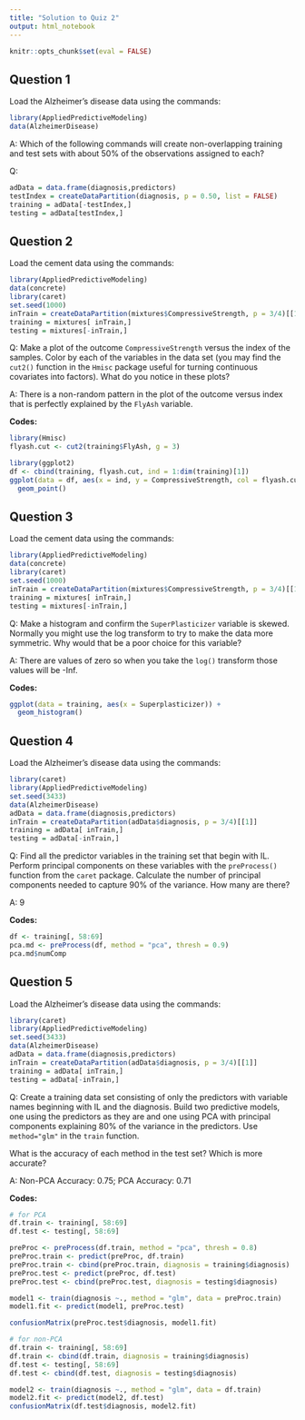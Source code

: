```yaml
---
title: "Solution to Quiz 2"
output: html_notebook
---
```


```r
knitr::opts_chunk$set(eval = FALSE)
```

## Question 1
Load the Alzheimer's disease data using the commands:
```r
library(AppliedPredictiveModeling)
data(AlzheimerDisease)
```
A: Which of the following commands will create non-overlapping training and test sets with about 50% of the observations assigned to each?

Q: 
```r
adData = data.frame(diagnosis,predictors)
testIndex = createDataPartition(diagnosis, p = 0.50, list = FALSE)
training = adData[-testIndex,]
testing = adData[testIndex,]
```

## Question 2
Load the cement data using the commands:
```r
library(AppliedPredictiveModeling)
data(concrete)
library(caret)
set.seed(1000)
inTrain = createDataPartition(mixtures$CompressiveStrength, p = 3/4)[[1]]
training = mixtures[ inTrain,]
testing = mixtures[-inTrain,]
```
Q: Make a plot of the outcome `CompressiveStrength` versus the index of the samples. Color by each of the variables in the data set (you may find the `cut2()` function in the `Hmisc` package useful for turning continuous covariates into factors). What do you notice in these plots?

A: There is a non-random pattern in the plot of the outcome versus index that is perfectly explained by the `FlyAsh` variable.

**Codes:**
```r
library(Hmisc)
flyash.cut <- cut2(training$FlyAsh, g = 3)

library(ggplot2)
df <- cbind(training, flyash.cut, ind = 1:dim(training)[1])
ggplot(data = df, aes(x = ind, y = CompressiveStrength, col = flyash.cut)) +
  geom_point()
```

\includegraphics[height=7.5cm, width=10.5cm]{sol2_plot.png}


## Question 3
Load the cement data using the commands:
```r
library(AppliedPredictiveModeling)
data(concrete)
library(caret)
set.seed(1000)
inTrain = createDataPartition(mixtures$CompressiveStrength, p = 3/4)[[1]]
training = mixtures[ inTrain,]
testing = mixtures[-inTrain,]
```

Q: Make a histogram and confirm the `SuperPlasticizer` variable is skewed. Normally you might use the log transform to try to make the data more symmetric. Why would that be a poor choice for this variable?

A: There are values of zero so when you take the `log()` transform those values will be -Inf.

**Codes:**
```r
ggplot(data = training, aes(x = Superplasticizer)) +
  geom_histogram()
```

\includegraphics[height=7.5cm, width=10.5cm]{sol2_plot2.png}


## Question 4
Load the Alzheimer's disease data using the commands:
```r
library(caret)
library(AppliedPredictiveModeling)
set.seed(3433)
data(AlzheimerDisease)
adData = data.frame(diagnosis,predictors)
inTrain = createDataPartition(adData$diagnosis, p = 3/4)[[1]]
training = adData[ inTrain,]
testing = adData[-inTrain,]
```

Q: Find all the predictor variables in the training set that begin with IL. Perform principal components on these variables with the `preProcess()` function from the `caret` package. Calculate the number of principal components needed to capture 90% of the variance. How many are there?

A: 9

**Codes:**
```r
df <- training[, 58:69]
pca.md <- preProcess(df, method = "pca", thresh = 0.9)
pca.md$numComp
```


## Question 5
Load the Alzheimer's disease data using the commands:
```r
library(caret)
library(AppliedPredictiveModeling)
set.seed(3433)
data(AlzheimerDisease)
adData = data.frame(diagnosis,predictors)
inTrain = createDataPartition(adData$diagnosis, p = 3/4)[[1]]
training = adData[ inTrain,]
testing = adData[-inTrain,]
```

Q: Create a training data set consisting of only the predictors with variable names beginning with IL and the diagnosis. Build two predictive models, one using the predictors as they are and one using PCA with principal components explaining 80% of the variance in the predictors. Use `method="glm"` in the `train` function. 

What is the accuracy of each method in the test set? Which is more accurate?

A: Non-PCA Accuracy: 0.75; PCA Accuracy: 0.71

**Codes:**
```r
# for PCA
df.train <- training[, 58:69]
df.test <- testing[, 58:69]

preProc <- preProcess(df.train, method = "pca", thresh = 0.8)
preProc.train <- predict(preProc, df.train)
preProc.train <- cbind(preProc.train, diagnosis = training$diagnosis)
preProc.test <- predict(preProc, df.test)
preProc.test <- cbind(preProc.test, diagnosis = testing$diagnosis)

model1 <- train(diagnosis ~., method = "glm", data = preProc.train)
model1.fit <- predict(model1, preProc.test)

confusionMatrix(preProc.test$diagnosis, model1.fit)

# for non-PCA
df.train <- training[, 58:69]
df.train <- cbind(df.train, diagnosis = training$diagnosis)
df.test <- testing[, 58:69]
df.test <- cbind(df.test, diagnosis = testing$diagnosis)

model2 <- train(diagnosis ~., method = "glm", data = df.train)
model2.fit <- predict(model2, df.test)
confusionMatrix(df.test$diagnosis, model2.fit)
```

